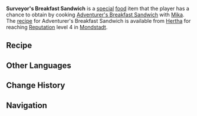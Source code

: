 {{Stub}}
{{Upcoming}}
{{Food Infobox
|id              = 108502
|description     = 
|type            = 
|effectType      = 
|effect          = 
|eff_att1        = 
|eff_att2        = 
|eff_att3        = 
|quality         = 3
|character       = Mika
|base            = Adventurer's Breakfast Sandwich
}}

'''Surveyor&#39;s Breakfast Sandwich''' is a [[:Category:Special Dishes|special]] [[food]] item that the player has a chance to obtain by cooking [[Adventurer's Breakfast Sandwich]] with [[Mika]]. The [[recipe]] for Adventurer's Breakfast Sandwich is available from [[Hertha]] for reaching [[Reputation]] level 4 in [[Mondstadt]].

==Recipe==
{{Recipe
|type = Cooking
|character = Mika
|Bird Egg = 4
|Flour = 3
|Ham = 1
|sort = Bird Egg;Flour;Ham
}}

==Other Languages==
{{Other Languages
|en      = Surveyor's Breakfast Sandwich
|zhs     = 测绘员蛋堡
|zhs_rm  = Cèhuìyuán Dànbǎo
|zht     = 測繪員蛋堡
|zht_rm  = Cèhuìyuán Dànbǎo
|zh_tl   = Surveyor's Egg Burger
|ja      = 測量士エッグバーガー
|ja_rm   = Sokuryoushi Eggu Baagaa{{assumed}}
|ja_tl   = Surveyor's Egg Burger
|ko      = 측량사 계란빵
|ko_tl   = Surveyor Egg Bread
|es      = Fortaleza del topógrafo
|es_tl   = Surveyor's Fortitude
|fr      = Pain de l'arpenteur
|fr_tl   = Surveyor's Bread
|ru      = Яичный бутерброд геодезиста
|ru_tl   = Surveyor's Egg Sandwich
|th      = Surveyor's Breakfast Sandwich
|vi      = Sandwich Của Người Đo Vẽ Bản Đồ
|vi_tl   = 
|de      = Verlorene Eier nach Feldmesserart
|de_tl   = Egg Verlorene by Surveyor
|id      = Surveyor's Breakfast Sandwich
|pt      = Fortaleza do Topógrafo
|pt_tl   = 
|tr      = Gözlemci Sandviçi
|tr_tl   = 
|it      = Tramezzino dell'esploratore
|it_tl   = Explorator's Sandwich
}}

==Change History==
{{Change History|3.5}}

==Navigation==
{{Food Navbox|type=Special Dishes}}